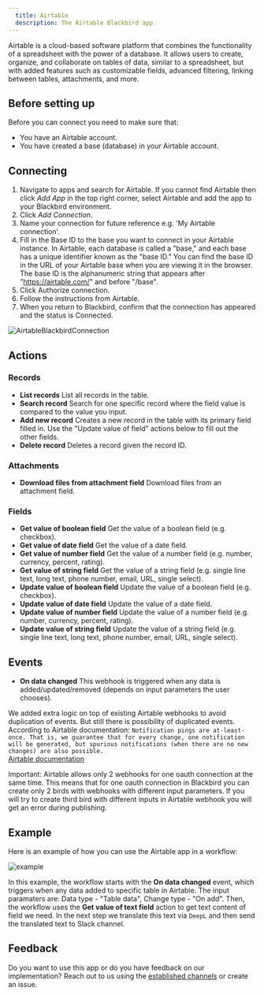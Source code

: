 ```yaml
---
  title: Airtable
  description: The Airtable Blackbird app
---
```


<LinkCard title="View on Github" target="_blank" href="https://github.com/bb-io/Airtable" icon="github" />

Airtable is a cloud-based software platform that combines the functionality of a spreadsheet with the power of a database. It allows users to create, organize, and collaborate on tables of data, similar to a spreadsheet, but with added features such as customizable fields, advanced filtering, linking between tables, attachments, and more.

## Before setting up

Before you can connect you need to make sure that:

- You have an Airtable account.
- You have created a base (database) in your Airtable account.

## Connecting

1. Navigate to apps and search for Airtable. If you cannot find Airtable then click _Add App_ in the top right corner, select Airtable and add the app to your Blackbird environment.
2. Click _Add Connection_.
3. Name your connection for future reference e.g. 'My Airtable connection'.
4. Fill in the Base ID to the base you want to connect in your Airtable instance. In Airtable, each database is called a "base," and each base has a unique identifier known as the "base ID." You can find the base ID in the URL of your Airtable base when you are viewing it in the browser. The base ID is the alphanumeric string that appears after "https://airtable.com/" and before "/base".
5. Click Authorize connection.
6. Follow the instructions from Airtable.
7. When you return to Blackbird, confirm that the connection has appeared and the status is Connected.

![AirtableBlackbirdConnection](https://raw.githubusercontent.com/bb-io/Airtable/main/image/README/AirtableBlackbirdConnection.png)

## Actions

### Records

- **List records** List all records in the table.
- **Search record** Search for one specific record where the field value is compared to the value you input.
- **Add new record** Creates a new record in the table with its primary field filled in. Use the "Update value of field" actions below to fill out the other fields.
- **Delete record** Deletes a record given the record ID.

### Attachments

- **Download files from attachment field** Download files from an attachment field.

### Fields

- **Get value of boolean field** Get the value of a boolean field (e.g. checkbox).
- **Get value of date field** Get the value of a date field.
- **Get value of number field** Get the value of a number field (e.g. number, currency, percent, rating).
- **Get value of string field** Get the value of a string field (e.g. single line text, long text, phone number, email, URL, single select).
- **Update value of boolean field** Update the value of a boolean field (e.g. checkbox).
- **Update value of date field** Update the value of a date field.
- **Update value of number field** Update the value of a number field (e.g. number, currency, percent, rating).
- **Update value of string field** Update the value of a string field (e.g. single line text, long text, phone number, email, URL, single select).

## Events

- **On data changed** This webhook is triggered when any data is added/updated/removed (depends on input parameters the user chooses).

We added extra logic on top of existing Airtable webhooks to avoid duplication of events. But still there is possibility of duplicated events.
According to Airtable documentation: 
`Notification pings are at-least-once. That is, we guarantee that for every change, one notification will be generated, but spurious notifications (when there are no new changes) are also possible.`<br>
[Airtable documentation](https://airtable.com/developers/web/api/webhooks-overview)

Important: Airtable allows only 2 webhooks for one oauth connection at the same time. This means that for one oauth connection in Blackbird you can create only 2 birds with webhooks with different input parameters. If you will try to create third bird with different inputs in Airtable webhook you will get an error during publishing. 

## Example 

Here is an example of how you can use the Airtable app in a workflow:

![example](https://raw.githubusercontent.com/bb-io/Airtable/main/image/README/example.png)

In this example, the workflow starts with the **On data changed** event, which triggers when any data added to specific table in Airtable. The input paramaters are: Data type - "Table data", Change type - "On add". Then, the workflow uses the **Get value of text field** action to get text content of field we need. In the next step we translate this text via `DeepL` and then send the translated text to Slack channel.

## Feedback

Do you want to use this app or do you have feedback on our implementation? Reach out to us using the [established channels](https://www.blackbird.io/) or create an issue.

